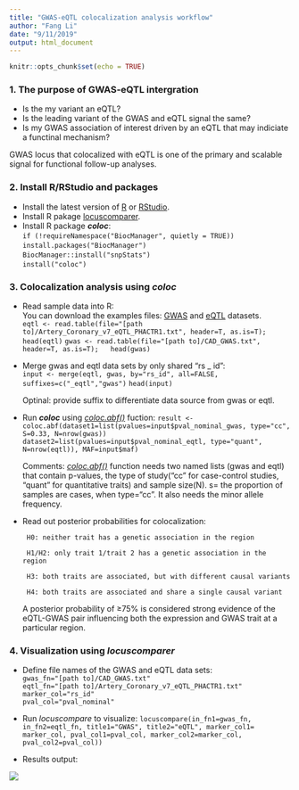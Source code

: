 ```yaml
---
title: "GWAS-eQTL colocalization analysis workflow"
author: "Fang Li"
date: "9/11/2019"
output: html_document
---
```


```r
knitr::opts_chunk$set(echo = TRUE)
```
### 1. The purpose of GWAS-eQTL intergration
* Is the my variant an eQTL?
* Is the leading variant of the GWAS and eQTL signal the same?
* Is my GWAS association of interest driven by an eQTL that may indiciate a functinal mechanism?  

GWAS locus that colocalized with eQTL is one of the primary and scalable signal for functional follow-up analyses. 

### 2. Install R/RStudio and packages
* Install the latest version of [R](https://cran.r-project.org/) or [RStudio](https://www.rstudio.com/products/rstudio/download/).
* Install R pakage [locuscomparer](https://github.com/boxiangliu/locuscomparer). 
* Install R package ***coloc***:   
`if (!requireNamespace("BiocManager", quietly = TRUE))`
    `install.packages("BiocManager") `   
``BiocManager::install("snpStats")``  
``install("coloc")``  

### 3. Colocalization analysis using ***coloc***  
* Read sample data into R:  
      You can download the examples files:     [GWAS](https://github.com/fangli359/fangli359.github.io/blob/master/CAD_GWAS.txt) and [eQTL](https://github.com/fangli359/fangli359.github.io/blob/master/Artery_Coronary_v7_eQTL_PHACTR1.txt) datasets.  
      `eqtl <- read.table(file="[path to]/Artery_Coronary_v7_eQTL_PHACTR1.txt", header=T, as.is=T);
  head(eqtl)
  `
      `gwas <- read.table(file="[path to]/CAD_GWAS.txt", header=T, as.is=T);
  head(gwas)`
  
 
  
* Merge gwas and eqtl data sets by only shared "rs _ id":  
  `input <- merge(eqtl, gwas, by="rs_id", all=FALSE, suffixes=c("_eqtl","gwas")`
`head(input)`  

    Optinal: provide suffix to differentiate data source from gwas or eqtl.   

* Run ***coloc*** using [*coloc.abf()*](https://cran.r-project.org/web/packages/coloc/vignettes/vignette.html) fuction: 
     `result <- coloc.abf(dataset1=list(pvalues=input$pval_nominal_gwas, type="cc", S=0.33, N=nrow(gwas)) dataset2=list(pvalues=input$pval_nominal_eqtl, type="quant", N=nrow(eqtl)), MAF=input$maf)`   
 
     Comments: [*coloc.abf()*](https://cran.r-project.org/web/packages/coloc/vignettes/vignette.html) function needs two named lists (gwas and eqtl) that contain p-values, the type of study("cc" for case-control studies, "quant" for quantitative traits) and sample size(N). s= the proportion of samples are cases, when type="cc". It also needs the minor allele frequency. 
 
* Read out posterior probabilities for colocalization:  

       H0: neither trait has a genetic association in the region  
   
       H1/H2: only trait 1/trait 2 has a genetic association in the region  
   
       H3: both traits are associated, but with different causal variants  
   
       H4: both traits are associated and share a single causal variant  
   
     A posterior probability of ≥75% is considered strong evidence of the eQTL-GWAS pair influencing both the expression and GWAS trait at a particular region.   
 
### 4. Visualization using *locuscomparer* 
* Define file names of the GWAS and eQTL data sets:  
  `gwas_fn="[path to]/CAD_GWAS.txt"`  
  `eqtl_fn="[path to]/Artery_Coronary_v7_eQTL_PHACTR1.txt"`  
  `marker_col="rs_id"`  
  `pval_col="pval_nominal"`    
  
* Run *locuscompare* to visualize:
  `locuscompare(in_fn1=gwas_fn, in_fn2=eqtl_fn, title1="GWAS", title2="eQTL", marker_col1= marker_col, pval_col1=pval_col, marker_col2=marker_col, pval_col2=pval_col))`  
  
* Results output:   
   
![](https://raw.githubusercontent.com/fangli359/fangli359.github.io/master/rs9349379%20locus.png)
  
  
  




  







